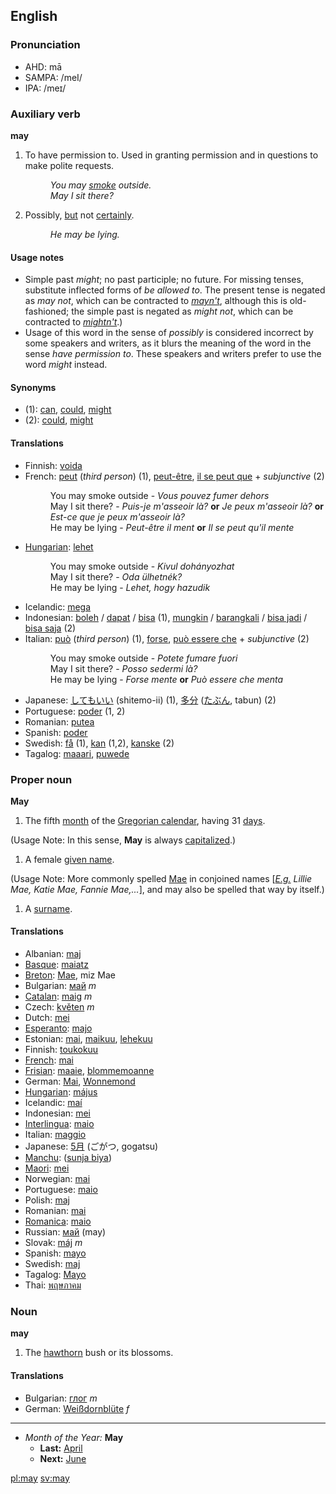 == English ==
=== Pronunciation ===
*AHD: mā
*SAMPA: /meI/
*IPA: /meɪ/

=== Auxiliary verb ===
'''may'''
# To have permission to.  Used in granting permission and in questions to make polite requests.
#: ''You may [[smoke]] outside.''
#: ''May I sit there?''
# Possibly, [[but]] not [[certain]]ly.
#: ''He may be lying.''

====Usage notes====
*Simple past ''might''; no past participle; no future. For missing tenses, substitute inflected forms of ''be allowed to''.  The present tense is negated as ''may not'', which can be contracted to ''[[mayn't]]'', although this is old-fashioned; the simple past is negated as ''might not'', which can be contracted to ''[[mightn't]]''.)
*Usage of this word in the sense of ''possibly'' is considered incorrect by some speakers and writers, as it blurs the meaning of the word in the sense ''have permission to''.  These speakers and writers prefer to use the word ''might'' instead.

====Synonyms====
*(1): [[can]], [[could]], [[might]]
*(2): [[could]], [[might]]

==== Translations ====
*Finnish: [[voida]]
*French: [[peut]] (''third person'') (1), [[peut-être]], [[il se peut que]] + ''subjunctive'' (2)
*:You may smoke outside - ''Vous pouvez fumer dehors''
*:May I sit there? - ''Puis-je m'asseoir là?'' '''or''' ''Je peux m'asseoir là?'' '''or''' ''Est-ce que je peux m'asseoir là?''
*:He may be lying - ''Peut-être il ment'' '''or''' ''Il se peut qu'il mente''
*[[Hungarian]]: [[lehet]]
*:You may smoke outside - ''Kivul dohányozhat''
*:May I sit there? - ''Oda ülhetnék?''
*:He may be lying - '' Lehet, hogy hazudik ''
*Icelandic: [[mega]]
*Indonesian: [[boleh]] / [[dapat]] / [[bisa]] (1), [[mungkin]] / [[barangkali]] / [[bisa jadi]] / [[bisa saja]] (2)
*Italian: [[può]] (''third person'') (1), [[forse]], [[può essere che]] + ''subjunctive'' (2)
*:You may smoke outside - ''Potete fumare fuori''
*:May I sit there? - ''Posso sedermi là?''
*:He may be lying - ''Forse mente'' '''or''' ''Può essere che menta''
*Japanese: [[してもいい]] (shitemo-ii) (1), [[多分]] ([[たぶん]], tabun) (2)
*Portuguese: [[poder]] (1, 2)
*Romanian: [[putea]]
*Spanish: [[poder]]
*Swedish: [[få]] (1), [[kan]] (1,2), [[kanske]] (2)
*Tagalog: [[maaari]], [[puwede]]

=== Proper noun ===
'''May'''

#The fifth [[month]] of the [[Gregorian calendar]], having 31 [[day]]s.
(Usage Note: In this sense, '''May''' is always [[capitalize]]d.)
#A female [[given name]].
(Usage Note: More commonly spelled [[Mae]] in conjoined names [''[[E.g.]] Lillie Mae, Katie Mae, Fannie Mae,...''], and may also be spelled that way by itself.)
#A [[surname]].

====Translations====
*Albanian: [[maj]]
*[[Basque]]: [[maiatz]]
*[[Breton]]: [[Mae]], miz Mae
*Bulgarian: [[май]] ''m''
*[[Catalan]]: [[maig]] ''m''
*Czech: [[květen]] ''m''
*Dutch: [[mei]]
*[[Esperanto]]: [[majo]]
*Estonian: [[mai]], [[maikuu]], [[lehekuu]]
*Finnish: [[toukokuu]]
*[[French]]: [[mai]]
*[[Frisian]]: [[maaie]], [[blommemoanne]]
*German: [[Mai]], [[Wonnemond]]
*[[Hungarian]]: [[május]]
*Icelandic: [[maí]]
*Indonesian: [[mei]]
*[[Interlingua]]: [[maio]]
*Italian: [[maggio]]
*Japanese: [[5月]] (ごがつ, gogatsu)
*[[Manchu]]: ([[sunja biya]])
*[[Maori]]: [[mei]]
*Norwegian: [[mai]]
*Portuguese: [[maio]]
*Polish: [[maj]]
*Romanian: [[mai]]
*[[Romanica]]: [[maio]]
*Russian: [[май]] (may)
*Slovak: [[máj]] ''m''
*Spanish: [[mayo]]
*Swedish: [[maj]]
*Tagalog: [[Mayo]]
*Thai: [[พฤษภาคม]]

===Noun===
'''may'''

# The [[hawthorn]] bush or its blossoms.

====Translations====
*Bulgarian: [[глог]] ''m''
*German: [[Weißdornblüte]] ''f''

----

*''Month of the Year:'' '''May'''
**'''Last:''' [[April]]
**'''Next:''' [[June]]
[[pl:may]] [[sv:may]]